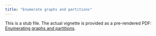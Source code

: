 ```yaml
---
title: "Enumerate graphs and partitions"
---
```


This is a stub file. The actual vignette is provided as a pre-rendered PDF: 
[Enumerating graphs and partitions](understand-enumerate.pdf). 

